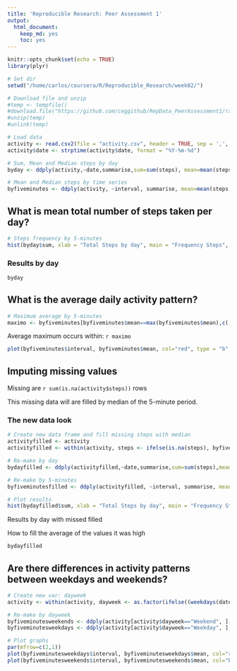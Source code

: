 ```yaml
---
title: 'Reproducible Research: Peer Assessment 1'
output:
  html_document:
    keep_md: yes
    toc: yes
---
```


```r
knitr::opts_chunk$set(echo = TRUE)
library(plyr)
```

```r
# Set dir
setwd("/home/carlos/coursera/R/Reproducible_Research/week02/")

# Download file and unzip
#temp <- tempfile()
#download.file("https://github.com/ceggithub/RepData_PeerAssessment1/raw/master/activity.zip", temp)
#unzip(temp)
#unlink(temp)

# Load data
activity <- read.csv2(file = "activity.csv", header = TRUE, sep = ',', na.strings = "NA" )
activity$date <- strptime(activity$date, format = "%Y-%m-%d")

# Sum, Mean and Median steps by day
byday <- ddply(activity,~date,summarise,sum=sum(steps), mean=mean(steps, na.rm = TRUE), median=median(steps, na.rm = TRUE))

# Mean and Median steps by time series
byfiveminutes <- ddply(activity, ~interval, summarise, mean=mean(steps, na.rm = TRUE), median=median(steps, na.rm = TRUE))

```

## What is mean total number of steps taken per day?
```r
# Steps frequency by 5-minutes
hist(byday$sum, xlab = "Total Steps by day", main = "Frequency Steps", col = "red")
```

### Results by day
```r
byday
```


## What is the average daily activity pattern?
```r
# Maximum average by 5-minutes
maximo <- byfiveminutes[byfiveminutes$mean==max(byfiveminutes$mean),c('interval')]
```
Average maximum occurs within: `r maximo`

```r
plot(byfiveminutes$interval, byfiveminutes$mean, col="red", type = "b", main = "Mean steps by 5-minute", ylab = "Steps", xlab = "Minute")

```



## Imputing missing values

Missing are `r sum(is.na(activity$steps))` rows

This missing data will are filled by median of the 5-minute period.


### The new data look

```r
# Create new data frame and fill missing steps with median
activityfilled <- activity
activityfilled <- within(activity, steps <- ifelse(is.na(steps), byfiveminutes$median, steps))

# Re-make by day
bydayfilled <- ddply(activityfilled,~date,summarise,sum=sum(steps),mean=mean(steps, na.rm = TRUE), median=median(steps, na.rm = TRUE))

# Re-make by 5-minutes
byfiveminutesfilled <- ddply(activityfilled, ~interval, summarise, mean=mean(steps, na.rm = TRUE), median=median(steps, na.rm = TRUE))

# Plot results
hist(bydayfilled$sum, xlab = "Total Steps by day", main = "Frequency Steps filled", col = "red")
```

Results by day with missed filled

How to fill the average of the values it was high

```r
bydayfilled
```


## Are there differences in activity patterns between weekdays and weekends?
```r
# Create new var: dayweek
activity <- within(activity, dayweek <- as.factor(ifelse((weekdays(date) == "Saturday" | weekdays(date) == "Sunday"), "Weekend", "Weekday")))

# Re-make by dayweek
byfiveminutesweekends <- ddply(activity[activity$dayweek=="Weekend", ],~interval,summarise,mean=mean(steps, na.rm = TRUE))
byfiveminutesweekdays <- ddply(activity[activity$dayweek=="Weekday", ],~interval,summarise,mean=mean(steps, na.rm = TRUE))

# Plot graphs
par(mfrow=c(2,1))
plot(byfiveminutesweekdays$interval, byfiveminutesweekdays$mean, col="red", type = "l", main = "Weekday Steps by 5-minute", ylab = "Steps", xlab = "", ylim = range(byfiveminutesweekdays$mean))
plot(byfiveminutesweekends$interval, byfiveminutesweekends$mean, col="blue", type = "l", main = "Weekend Steps by 5-minute", ylab = "Steps", xlab = "", ylim = range(byfiveminutesweekdays$mean))

```

